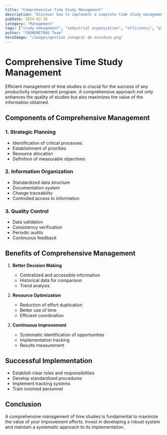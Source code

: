 ```yaml
---
title: "Comprehensive Time Study Management"
description: "Discover how to implement a complete time study management system in your company"
pubDate: 2024-02-18
category: "Management"
tags: ["study management", "industrial organization", "efficiency", "planning"]
author: "CRONOMETRAS Team"
heroImage: "/images/gestion integral de estudios.png"
---
```


# Comprehensive Time Study Management

Efficient management of time studies is crucial for the success of any productivity improvement program. A comprehensive approach not only enhances the quality of studies but also maximizes the value of the information obtained.

## Components of Comprehensive Management

### 1. Strategic Planning
- Identification of critical processes
- Establishment of priorities
- Resource allocation
- Definition of measurable objectives

### 2. Information Organization
- Standardized data structure
- Documentation system
- Change traceability
- Controlled access to information

### 3. Quality Control
- Data validation
- Consistency verification
- Periodic audits
- Continuous feedback

## Benefits of Comprehensive Management

1. **Better Decision Making**
   - Centralized and accessible information
   - Historical data for comparison
   - Trend analysis

2. **Resource Optimization**
   - Reduction of effort duplication
   - Better use of time
   - Efficient coordination

3. **Continuous Improvement**
   - Systematic identification of opportunities
   - Implementation tracking
   - Results measurement

## Successful Implementation

- Establish clear roles and responsibilities
- Develop standardized procedures
- Implement tracking systems
- Train involved personnel

## Conclusion

A comprehensive management of time studies is fundamental to maximize the value of your improvement efforts. Invest in developing a robust system and maintain a systematic approach to its implementation. 